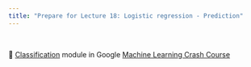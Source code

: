 ```yaml
---
title: "Prepare for Lecture 18: Logistic regression - Prediction"
---
```


<br>

📖 [Classification](https://developers.google.com/machine-learning/crash-course/classification) module in Google [Machine Learning Crash Course](https://developers.google.com/machine-learning/crash-course/linear-regression)

